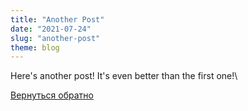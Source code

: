 ```yaml
---
title: "Another Post"
date: "2021-07-24"
slug: "another-post"
theme: blog
---
```


Here's another post! It's even better than the first one!\




[Вернуться обратно](https://bobkov.tech/blog/)